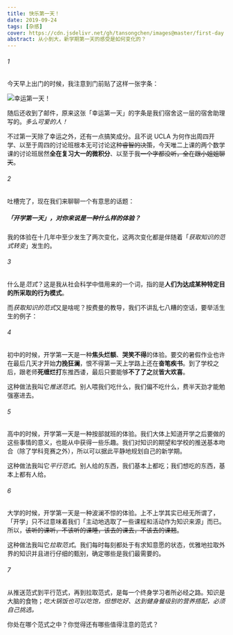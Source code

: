 ```yaml
---
title: 快乐第一天！
date: 2019-09-24
tags: [杂感]
cover: https://cdn.jsdelivr.net/gh/tansongchen/images@master/first-day.webp
abstract: 从小到大，新学期第一天的感受是如何变化的？
---
```


###### 1

今天早上出门的时候，我注意到门前贴了这样一张字条：

![幸运第一天！](https://tva1.sinaimg.cn/large/006y8mN6ly1g7duqmir0oj31is0u0qfq.jpg)

随后还收到了邮件，原来这张「幸运第一天」的字条是我们宿舍这一层的宿舍助理写的。*多么可爱的人！*

不过第一天除了幸运之外，还有一点搞笑成分。且不说 UCLA 为何作出周四开学、以至于周四的讨论班根本无可讨论这种~~睿智的决策~~，今天唯二上课的两个数学课的讨论班居然**全在复习大一的微积分**、以至于我~~一个字都没听，全在跟小姐姐聊天~~。

###### 2

吐槽完了，现在我们来聊聊一个有意思的话题：

##### 「开学第一天」，对你来说是一种什么样的体验？

我的体验在十几年中至少发生了两次变化，这两次变化都是伴随着「*获取知识的范式转变*」发生的。

###### 3

什么是*范式*？这是我从社会科学中借用来的一个词，指的是**人们为达成某种特定目的所采取的行为模式**。

而*获取知识的范式*又是啥呢？按费曼的教导，我们不讲乱七八糟的空话，要举活生生的例子：

###### 4

初中的时候，开学第一天是一种**焦头烂额**、**哭笑不得**的体验。要交的暑假作业也许在最后几天才开始**力挽狂澜**，恨不得第一天上学路上还在**奋笔疾书**。到了学校之后，跟老师**死缠烂打**东推西诿，最后只要能够**不了了之**就**皆大欢喜**。

这种做法我叫它*推送范式*。别人喂我们吃什么，我们偏不吃什么，费半天劲才能勉强塞进去。

###### 5

高中的时候，开学第一天是一种按部就班的体验。我们大体上知道开学之后要做的这些事情的意义，也能从中获得一些乐趣。我们对知识的期望和学校的推送基本吻合（除了学科竞赛之外），所以可以据此平静地规划自己的新学期。

这种做法我叫它*平行范式*。别人给的东西，我们基本上都吃；我们想吃的东西，基本上都有人给。

###### 6

大学的时候，开学第一天是一种波澜不惊的体验。上不上学其实已经无所谓了，「开学」只不过意味着我们「主动地选取了一些课程和活动作为知识来源」而已。所以，~~该听的课听，不该听的课睡，该去的课去，不该去的课翘~~。

这种做法我叫它*拉取范式*。我们每时每刻都处于有求知意愿的状态，优雅地拉取外界的知识并且进行仔细的甄别，确定哪些是我们最需要的。

###### 7

从推送范式到平行范式，再到拉取范式，是每一个终身学习者所必经之路。知识是大脑的食物；*吃大锅饭也可以吃饱，但想吃好、达到健身餐级别的营养搭配，必须自己挑选。*

你处在哪个范式之中？你觉得还有哪些值得注意的范式？

